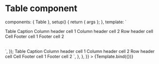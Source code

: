 
<Meta id="vue-table" title="Vue.js Component/Table" component={Table} />

# Table component

  components: { Table },
  setup() {
    return { args };
  },
  template: `
  <Table v-bind="args">
  <TableCaption>Table Caption</TableCaption>
    <TableHeader>
      <TableRow>
          <TableHeaderCell scope="col">Column header cell 1</TableHeaderCell>
          <TableHeaderCell scope="col">Column header cell 2</TableHeaderCell>
      </TableRow>
    </TableHeader>
    <TableBody>
      <TableRow>
        <TableHeaderCell scope="row">Row header cell</TableHeaderCell>
        <TableCell>Cell</TableCell>
      </TableRow>
    </TableBody>
    <TableFooter>
      <TableRow>
       <TableCell>Footer cell 1</TableCell>
       <TableCell>Footer cell 2</TableCell>
      </TableRow>
    </TableFooter>
  </Table>`,
});

<Canvas>
  <Story
    name="Default Table"
    parameters={{
      docs: {
        source: {
          code: `  <Table>
  <TableCaption> Table Caption </TableCaption>
    <TableHeader>
      <TableRow>
          <TableHeaderCell scope="col">Column header cell 1</TableHeaderCell>
          <TableHeaderCell scope="col">Column header cell 2</TableHeaderCell>
      </TableRow>
    </TableHeader>
    <TableBody>
      <TableRow>
        <TableHeaderCell scope="row">Row header cell</TableHeaderCell>
        <TableCell>Cell</TableCell>
      </TableRow>
    </TableBody>
    <TableFooter>
      <TableRow>
       <TableCell>Footer cell 1</TableCell>
       <TableCell>Footer cell 2</TableCell>
      </TableRow>
    </TableFooter>
  </Table>`,
        },
      },
    }}
  >
    {Template.bind({})}
  </Story>
</Canvas>

<ArgsTable of={Table} />
